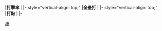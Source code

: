 |'''打擊率'''
|{{{AVG}}}
|- style="vertical-align: top;"
|'''全壘打'''
|{{{HR}}}
|- style="vertical-align: top;"
|'''打點'''
|{{{RBI}}}
|-<noinclude>
[[Category:棒球模板|{{PAGENAME}}]]
[[Category:体育人物信息框模板|棒]]
</noinclude>
